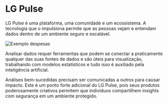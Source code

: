 # LG Pulse

LG Pulse é uma plataforma, uma comunidade e um ecossistema. A tecnologia que o impulsiona permite que as pessoas vejam e entendam dados
dentro de um ambiente seguro e escalável.

![Exemplo despesas](/img/superlogica/despesas.png)

Analisar dados requer ferramentas que podem se conectar a praticamente qualquer das suas fontes de dados e são úteis para visualização,
trabalhando com modelos estatísticos e tudo isso é auxiliado pela inteligência artificial.

Análises bem-sucedidas precisam ser comunicadas a outros para causar impacto. Este é um ponto forte adicional do LG Pulse,
pois seus produtos poderosamente criativos permitem que indivíduos compartilhem insights com segurança em um ambiente protegido.

